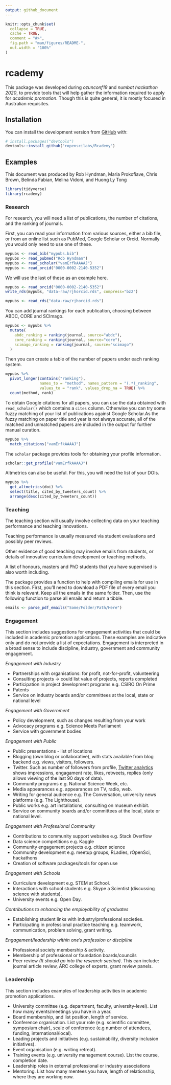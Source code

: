 ```yaml
---
output: github_document
---
```


<!-- README.md is generated from README.Rmd. Please edit that file -->

```r
knitr::opts_chunk$set(
  collapse = TRUE,
  cache = TRUE,
  comment = "#>",
  fig.path = "man/figures/README-",
  out.width = "100%"
)
```

# rcademy

<!-- badges: start -->
<!-- badges: end -->

This package was developed during _ozunconf19_ and _numbat hackathon 2020_, to provide tools that will help gather the information required to apply for _academic promotion_. Though this is quite general, it is mostly focused in Australian requisites.

## Installation

You can install the development version from [GitHub](https://github.com/) with:

``` r
# install.packages("devtools")
devtools::install_github("ropenscilabs/Rcademy")
```

## Examples

This document was produced by Rob Hyndman, Maria Prokofiave, Chris Brown, Belinda Fabian, Melina Vidoni, and Huong Ly Tong


```r
library(tidyverse)
library(rcademy)
```


### Research


For research, you will need a list of publications, the number of citations, and the ranking of journals.

First, you can read your information from various sources, either a bib file, or from an online list such as PubMed, Google Scholar or Orcid. Normally you would only need to use one of these.

```r
mypubs <- read_bib("mypubs.bib")
mypubs <- read_pubmed("Rob Hyndman")
mypubs <- read_scholar("vamErfkAAAAJ")
mypubs <- read_orcid("0000-0002-2140-5352")
```

We will use the last of these as an example here.

```r
mypubs <- read_orcid("0000-0002-2140-5352")
write_rds(mypubs, "data-raw/rjhorcid.rds", compress="bz2")
```

```r
mypubs <- read_rds("data-raw/rjhorcid.rds")
```

You can add journal rankings for each publication, choosing between ABDC, CORE and SCImago.


```r
mypubs <- mypubs %>%
  mutate(
    abdc_ranking = ranking(journal, source="abdc"),
    core_ranking = ranking(journal, source="core"),
    scimago_ranking = ranking(journal, source="scimago")
  )
```

Then you can create a table of the number of papers under each ranking system.

```r
mypubs %>%
  pivot_longer(contains("ranking"), 
               names_to = "method", names_pattern = "(.*)_ranking",
               values_to = "rank", values_drop_na = TRUE) %>%
  count(method, rank)
```

To obtain Google citations for all papers, you can use the data obtained with `read_scholar()` which contains a `cites` column. Otherwise you can try some fuzzy matching of your list of publications against Google Scholar.As the fuzzy matching on paper title and year is not always accurate, all of the matched and unmatched papers are included in the output for further manual curation.


```r
mypubs %>%
  match_citations("vamErfkAAAAJ")
```

The `scholar` package provides tools for obtaining your profile information.

```r
scholar::get_profile("vamErfkAAAAJ")
```

Altmetrics can also be useful. For this, you will need the list of your DOIs. 

```r
mypubs %>% 
  get_altmetrics(doi) %>%
  select(title, cited_by_tweeters_count) %>%
  arrange(desc(cited_by_tweeters_count))
```

### Teaching

The teaching section will usually involve collecting data on your teaching performance and teaching innovations.

Teaching performance is usually measured via student evaluations and possibly peer reviews.

Other evidence of good teaching may involve emails from students, or details of innovative curriculum development or teaching methods.

A list of honours, masters and PhD students that you have supervised is also worth including.

The package provides a function to help with compiling emails for use in this section. First, you'll need to download a PDF file of every email you think is relevant. Keep all the emails in the same folder. Then, use the following function to parse all emails and return a tibble.

```r
emails <- parse_pdf_emails("Some/Folder/Path/Here")
```

### Engagement

This section includes suggestions for engagement activities that could be included in academic promotion applications. These examples are indicative only and do not provide a list of expectations. Engagement is interpreted in a broad sense to include discipline, industry, government and community engagement.

*Engagement with Industry*

- Partnerships with organisations: for profit, not-for-profit, volunteering
- Consulting projects -> could list value of projects, reports completed
- Participation in project development programs e.g. CSIRO On Prime
- Patents
- Service on industry boards and/or committees at the local, state or national level

*Engagement with Government*

- Policy development, such as changes resulting from your work
- Advocacy programs e.g. Science Meets Parliament
- Service with government bodies

*Engagement with Public*

- Public presentations - list of locations
- Blogging (own blog or collaborative), with stats available from blog backend e.g. views, visitors, followers.
- Twitter. Such as number of followers from profile, [Twitter analytics](https://analytics.twitter.com)  shows impressions, engagament rate, likes, retweets, replies (only allows viewing of the last 90 days of data).
- Community programs e.g. National Science Week, etc.
- Media appearances e.g. appearances on TV, radio, web.
- Writing for general audience e.g. The Conversation, university news platforms (e.g. The Lighthouse).
- Public works e.g. art installations, consulting on museum exhibit.
- Service on community boards and/or committees at the local, state or national level.

*Engagement with Professional Community*

- Contributions to community support websites e.g. Stack Overflow
- Data science competitions e.g. Kaggle
- Community engagement projects e.g. citizen science
- Community development e.g. meetup groups, RLadies, rOpenSci, hackathons
- Creation of software packages/tools for open use

*Engagement with Schools*

- Curriculum development e.g. STEM at School.
- Interactions with school students e.g. Skype a Scientist (discussing science with students).
- University events e.g. Open Day.

*Contributions to enhancing the employability of graduates*

- Establishing student links with industry/professional societies.
- Participating in professional practice teaching e.g. teamwork, communication, problem solving, grant writing.

*Engagement/leadership within one’s profession or discipline*

- Professional society membership & activity.
- Membership of professional or foundation boards/councils
- Peer review _(It should go into the research section)_. This can include: journal article review, ARC college of experts, grant review panels.

### Leadership

This section includes examples of leadership activities in academic promotion applications.

- University committee (e.g. department, faculty, university-level). List how many events/meetings you have in a year.
- Board membership, and list position, length of service.
- Conference organisation. List your role (e.g. scientific committee, symposium chair), scale of conference (e.g number of attendees, funding, international/local).
- Leading projects and initiatives (e.g. sustainability, diversity inclusion initiatives).
- Event organisation (e.g. writing retreat).
- Training events (e.g. university management course). List the course, completion date.
- Leadership roles in external professional or industry associations
- Mentoring. List how many mentees you have, length of relationship, where they are working now.

